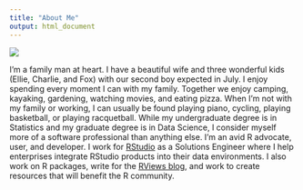 ```yaml
---
title: "About Me"
output: html_document
---
```


![](images/blair-family.jpg)

I'm a family man at heart. I have a beautiful wife and three wonderful kids
(Ellie, Charlie, and Fox) with our second boy expected in July. I enjoy spending
every moment I can with my family. Together we enjoy camping, kayaking,
gardening, watching movies, and eating pizza. When I'm not with my family or
working, I can usually be found playing piano, cycling, playing basketball, or
playing racquetball. While my undergraduate degree is in Statistics and my
graduate degree is in Data Science, I consider myself more of a software
professional than anything else. I'm an avid R advocate, user, and developer. I
work for [RStudio](https://www.rstudio.com/){target="_blank"} as a Solutions
Engineer where I help enterprises integrate RStudio products into their data
environments. I also work on R packages, write for the [RViews
blog](https://rviews.rstudio.com/){target="_blank"}, and work to create
resources that will benefit the R community.